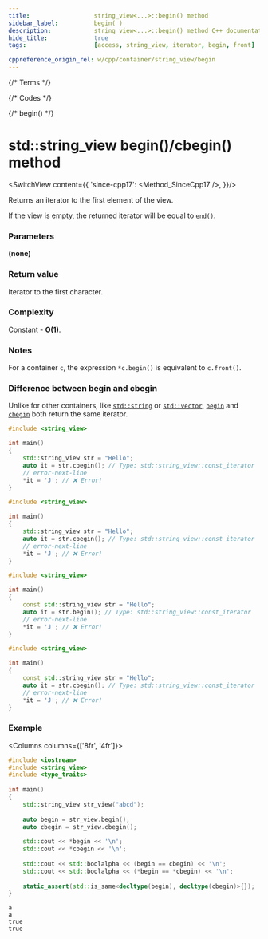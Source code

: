 ```yaml
---
title:					string_view<...>::begin() method
sidebar_label:			begin( )
description:			string_view<...>::begin() method C++ documentation
hide_title:				true
tags:					[access, string_view, iterator, begin, front]

cppreference_origin_rel: w/cpp/container/string_view/begin
---
```



{/* Terms */}

{/* Codes */}

{/* begin() */}

# std::string_view begin()/cbegin() method

<SwitchView content={{
	'since-cpp17': <Method_SinceCpp17 />,
}}/>

Returns an <Tooltip title={Term_ContAlias_Iterator}>iterator</Tooltip> to the first element of the view.

If the view is empty, the returned iterator will be equal to [`end()`](end).

### Parameters

**(none)**

### Return value

Iterator to the first character.

### Complexity

Constant - **O(1)**.

### Notes

For a container `c`, the expression `*c.begin()` is equivalent to `c.front()`.

### Difference between begin and cbegin

Unlike for other containers, like [`std::string`](../string.mdx) or [`std::vector`](../../arrays/vector.mdx), [`begin`](#) and [`cbegin`](#) both return the same iterator.

<Tabs>
<TabItem value="non-const-container" label="Non const container" default>

<Tabs>
<TabItem value="begin" label="begin" default>

```cpp
#include <string_view>

int main()
{
    std::string_view str = "Hello";
    auto it = str.cbegin(); // Type: std::string_view::const_iterator
    // error-next-line
    *it = 'J'; // ❌ Error!
}
```

</TabItem>
<TabItem value="cbegin" label="cbegin" default>

```cpp
#include <string_view>

int main()
{
    std::string_view str = "Hello";
    auto it = str.cbegin(); // Type: std::string_view::const_iterator
    // error-next-line
    *it = 'J'; // ❌ Error!
}
```

</TabItem>
</Tabs>

</TabItem>
<TabItem value="const-container" label="Const container">

<Tabs>
<TabItem value="begin" label="begin" default>

```cpp
#include <string_view>

int main()
{
    const std::string_view str = "Hello";
    auto it = str.begin(); // Type: std::string_view::const_iterator
    // error-next-line
    *it = 'J'; // ❌ Error! 
}
```

</TabItem>
<TabItem value="cbegin" label="cbegin" default>

```cpp
#include <string_view>

int main()
{
    const std::string_view str = "Hello";
    auto it = str.cbegin(); // Type: std::string_view::const_iterator
    // error-next-line
    *it = 'J'; // ❌ Error! 
}
```

</TabItem>
</Tabs>

</TabItem>
</Tabs>

### Example

<Columns columns={['8fr', '4fr']}>
<div>

```cpp title='Main.cpp' showLineNumbers
#include <iostream>
#include <string_view>
#include <type_traits>
 
int main()
{
    std::string_view str_view("abcd");
 
    auto begin = str_view.begin();
    auto cbegin = str_view.cbegin();
 
    std::cout << *begin << '\n';
    std::cout << *cbegin << '\n';
 
    std::cout << std::boolalpha << (begin == cbegin) << '\n';
    std::cout << std::boolalpha << (*begin == *cbegin) << '\n';
 
    static_assert(std::is_same<decltype(begin), decltype(cbegin)>{});
}
```

</div>
<div>

```plaintext title="Output"
a
a
true
true
```

</div>
</Columns>

